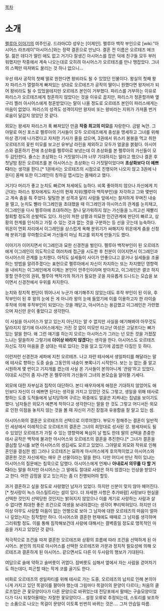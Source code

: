 [[목차]]

= 소개 =

[[펠루아 이야기]]의 여주인공. 드라마CD 성우는 [이제인]. 펠루아 백작 부인으로 [wiki:"아시어스 라프레이"아시어스]와는 정략 결혼으로 만났다. 결혼 전 이름은 오르테즈 에크릴. 젊은 데다가 딸린 애도 없고 거기다 잘생긴 아시어스를 잡은 덕에 친구들 모두 부러워했지만 작중에서 계속 나오는대로 오히려 아시어스가 오르테즈를 만나 땡잡았다. 그녀의 스펙만 따져봐도 꿀리는 것 하나 없으니...

우선 테사 공작의 첫째 딸로 원한다면 왕비라도 될 수 있었던 인물이다. 왕실의 첫째 왕자 파리스가 열렬하게 빠져있는 상대로 오르테즈가 공작의 딸이니 원했다면 왕자비가 되어 왕비라도 될 수 있었을테지만 오르테즈 본인이 거부했다. 파리스를 거부하는 이유로 파리스가 오르테즈에게 청혼하지 않았다는 것을 이유로 꼽지만, 파리스가 청혼할까봐 옆구리 찔러 아시어스에게 청혼받았다는 말이 나올 정도로 오르테즈 본인이 파리스에게는 마음이 없었다. 파리스의 성격도 성격이지만 왕자비 또는 왕비라는 지위가 가져올 번거로움이 달갑지 않았던 것 같다.

외모는 왕세자 파리스가 푹 빠져있던 만큼 '''작중 최고의 미모'''를 자랑한다. 금발 녹안. 그야말로 여신 포스로 펠루아의 기사들이 모두 오르테즈에게 충성을 맹세하고 그녀를 위해 마상 경기에 나가겠다고 자처한 기사가 줄을 섰으며, 3권에서 위스키 봉봉을 먹고 취한 오르테즈의 꽃핀 미모를 보고선 유부남 라린을 제외하고 모두가 얼굴을 붉혔다. 아시어스와 결혼하기 전에 초상화를 펠루아로 보냈는데 이 초상화를 본 펠루아의 가신들이 모두 감탄한다. 쥴스는 초상화는 다 거짓말이니까 너무 기대하지는 말라고 했으나 결혼 후 첫날밤 잠든 오르테즈를 본 아시어스는 초상화는 다 거짓말이었다며 '''초상화보다 더 예쁘다'''라는 생각을 한다.[* 1권에서는 오르테즈의 시점으로 진행되어 나오지 않고 3권에 나온다] 몸매 또한 이그레인이 칭하길 맵시있는 몸매라고 했다.

거기다 머리가 좋고 눈치도 빠르며 처세에도 능하다. 비록 좋아하지 않으나 자신에게 치근대는 파리스 왕자에게도 자신의 현재 지위(펠루아 백작부인)을 자각하고 그와 몇번이고 계속 춤을 춰 주었다. 털털한 본 성격과 달리 사람들 앞에서는 철저하게 꾸며진 내숭을 떨고, 눈치도 빨라 이그레인을 초대했을 때 이그레인과 아시어스의 관계를 눈치채고, 이그레인을 다시 펠루아에 초대하려는 찰나 달가워하지 않는 가신들을 느끼고선 재빨리 철회할 정도의 순발력도 있다. 자신이 처한 상황과 미묘한 인간관계에 판단이 빠르고, 상황의 한계를 인식하고 가질 수 있는 것과 없는 것을 구분하는 등 선을 긋는데 능숙하다. 위온이 연회 자리에서 이그레인을 상스럽게 욕해 분위기가 싸해지자 위온에게 춤을 신청해 분위기를 무마함으로써 가신들이 마님 최고를 외치게 만들기도 했다.

이야기가 이어지면서 이그레인과 묘한 신경전을 벌인다. 펠루아 백작부인이 된 오르테즈에게 이그레인이 의도적으로 여러차례 접근을 시도한 후 친분이 이어지면서 이그레인과 아시어스의 관계를 눈치챈다. 아직도 실세들이 사이가 안좋으냐고 묻거나 실세들을 조율하는 방법을 알려주겠다는 표현으로 펠루아에서 자신이 차지하는 또는 차지했던 영향력을 내비치는 이그레인에게 이제는 본인이 안주인이라며 받아치고, 이그레인은 결코 하지못할 안주인의 권위, 펠루아 백작가의 허가가 필요한 곳을 자유롭게 드나드는 모습을 보이면서 신경전에서 우위를 차지한다.

눈치와 정치적 판단이 뛰어나서 누군가 얘기해주지 않았는데도 후작 부인이 된 이유, 후작부인이 된 후 왕의 눈에 든 게 아니라 왕의 눈에 들었기에 이를 이용하고자 한 라이슬 후작에 의해 후작부인이 되었다는 것을 깨닫고, 아시어스는 용감했고 이그레인은 가련했으며 자신만 운이 좋았다고 생각한다.

이 사실을 아시어스가 알고 있는지 아닌지는 알 수 없지만 사실을 얘기해봐야 아무것도 달라지지 않기에 아시어스에게는 가진 것 없이 미모만 타고난 여성은 고달프다는 뼈가 있는 말을 한다. 왜 그런 얘기를 하는지 모르는 아시어스가 그러는 넌 모든 것을 가졌잖느냐는 말을하자 그렇기에 '''더이상 바라지 않겠다'''는 생각을 한다. 아시어스도 오르테즈 자신도 각자 마음을 준 상대는 따로 있다는 것을 알고 있기에 곱씹은 다짐인 듯 하다.

이런저런 신경전과 세파에 지친 오르테즈. 나고 자란 테사에서 생일파티를 해달라는 말에 테사로 향하는 도중 슬슬 그동안의 내숭이 뽀록나기 시작한다. 보는 눈 없는 줄 알고 시원하게 몇 번이고 기지개를 켰는데 사실 온 기사들이 본의아니게 '관람'하고 있었다. 이대로 시간이 좀 지나면 온 펠루아의 가신들이 그녀의 본모습을 알아챌 기세다.

외모에 대한 자부심과 집착이 대단하다. 본디 배우자에게 애정은 기대하지 않았어도 애인보다 자신이 더 예쁘면 된다는 생각을 가지고 있었던 것도 그렇고, 생일을 위해 테사로 향하는 도중 도적들에게 납치당하며 구르는 와중에도 얼굴은 지켜내는 집념을 보이기도 했다. 남자들은 외모가 예쁜게 착하다고 생각한다는 말을 한 것도 그렇고 어디서든 외모로 인한 이점을 놓치지 않는 것을 볼 때 자신이 가진 장점과 유용함을 잘 알고 있는 셈.

아시어스와의 결혼은 오르테즈의 선택으로 이루어졌다. 부모가 정해주는 결혼이 일반적인 세상에서 이례적으로 오르테즈의 결혼은 그녀의 희망대로 성사된 것. 왕세자비도 될 수 있었던 오르테즈가 가질 수 있는 영향력에 욕심이 날 법도 한데 딸의 선택을 존중한 테사 공작은 백작에 불과한 아시어스와 오르테즈의 결혼을 추진한다.[* 그녀가 결혼을 결심할 당시를 보면 아시어스의 생김새도 모르고 있었다. 그야말로 외모와 작위로 인해 혼인을 결심한 셈] 그러나 오르테즈는 묘하게 {{{#696969 --잘생겼으니까--}}} 아시어스에게 호의적이었고 아시어스와 결혼한 것은 자신에게는 매우 큰 선물이라는 말을 한다. 다만 어디서 만난 적이 있냐는 아시어스의 질문에는 침묵으로 답했다. 아시어스에게 언제나 '''아내로서 의무를 다 할 거다'''라는 말을 하지만 아시어스는 그 말에도 절대로 사랑은 하지 않겠다는 인상을 받았다고 한다. 어떤 감정을 갖고 있는지는 좀 더 진행되어야 할듯.

과거 결혼하고 싶을 정도로 사랑했던 남자가 있었다. 하지만 신분이 맞지 않아 헤어진다.[* 첫사랑이 녹스 아스릴트라는 설이 있다. 더 자세한 사항은 추가바람] 사랑보다 현실을 선택한 것인지 선택당한 것인지는 밝혀지지 않았으나 이를 계기로 사랑하는 사람과 살 수 없다면 최대한 좋은 조건으로 여생을 보내야겠다는 생각이 뿌리박혀있다. 하지만 더 이상 아무도 사랑할 마음이 없는 언행으로 보아 그 남자에 대한 오르테즈의 마음이 얼마나 깊었는지는 짐작할만 하다. 아시어스와 결혼한 현재에도 때때로 그 남자를 생각하며 그리워할 정도. 이를 통해 짐작해보건데 사랑에 대해서는 결벽증일 정도로 맹목적인 마음을 가지고 있었던 것 같다.

적극적으로 조건을 따져 결혼한 오르테즈와 상황의 흐름에 따라 조건을 선택하게 된 아시어스. 본인의 의지로 아시어스를 선택한 오르테즈와 가문과 정치적 필요성에 의해 오르테즈과 결혼하게 된 아시어스. 같으면서도 다른 이 두사람의 행보가 기대된다.

여담으로 술에 약하고 술버릇이 귀엽다. 잠버릇도 심해서 옆에서 자는 사람을 걷어차기도 하는데다, 피곤할 때는 작게 코를 골기도 한다.

비화로 오르테즈의 생일파티를 위해 테사로 가는 도중, 오르테즈의 납치로 인해 본의아니게 가지고 있던 목걸이를 팔아야 했는데 그림마다 목걸이의 문양이 다르다;; 처음의 클로즈업은 큰 꽃모양이다가 다른 문양으로 바뀌었는데 전당포에서 팔때는 구슬모양이었다가 다시 되찾아올때는 자잘한 꽃모양이다... 설정 오류로 추정되는데, 스토리를 보조하는 소품으로 나오는 목걸이 문양이 이토록 빈번히 바뀌는 것은.... 그저 안습일 따름.
